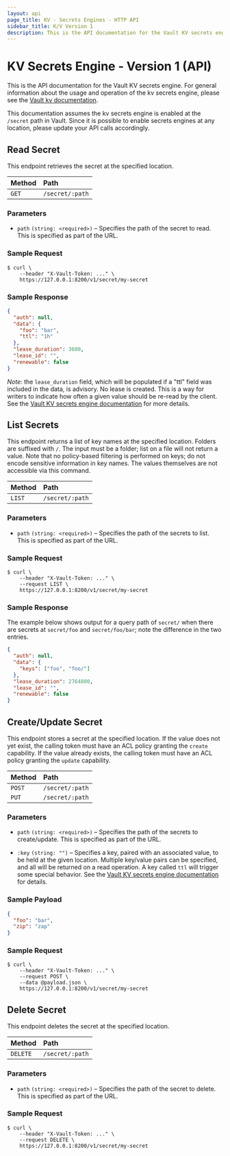 ```yaml
---
layout: api
page_title: KV - Secrets Engines - HTTP API
sidebar_title: K/V Version 1
description: This is the API documentation for the Vault KV secrets engine.
---
```


# KV Secrets Engine - Version 1 (API)

This is the API documentation for the Vault KV secrets engine. For general
information about the usage and operation of the kv secrets engine, please
see the [Vault kv documentation](/vault/docs/secrets/kv).

This documentation assumes the kv secrets engine is enabled at the
`/secret` path in Vault. Since it is possible to enable secrets engines at any
location, please update your API calls accordingly.

## Read Secret

This endpoint retrieves the secret at the specified location.

| Method | Path            |
| :----- | :-------------- |
| `GET`  | `/secret/:path` |

### Parameters

- `path` `(string: <required>)` – Specifies the path of the secret to read.
  This is specified as part of the URL.

### Sample Request

```shell-session
$ curl \
    --header "X-Vault-Token: ..." \
    https://127.0.0.1:8200/v1/secret/my-secret
```

### Sample Response

```json
{
  "auth": null,
  "data": {
    "foo": "bar",
    "ttl": "1h"
  },
  "lease_duration": 3600,
  "lease_id": "",
  "renewable": false
}
```

_Note_: the `lease_duration` field, which will be populated if a "ttl" field
was included in the data, is advisory. No lease is created. This is a way for
writers to indicate how often a given value should be re-read by the client.
See the [Vault KV secrets engine documentation](/vault/docs/secrets/kv)
for more details.

## List Secrets

This endpoint returns a list of key names at the specified location. Folders are
suffixed with `/`. The input must be a folder; list on a file will not return a
value. Note that no policy-based filtering is performed on keys; do not encode
sensitive information in key names. The values themselves are not accessible via
this command.

| Method | Path            |
| :----- | :-------------- |
| `LIST` | `/secret/:path` |

### Parameters

- `path` `(string: <required>)` – Specifies the path of the secrets to list.
  This is specified as part of the URL.

### Sample Request

```shell-session
$ curl \
    --header "X-Vault-Token: ..." \
    --request LIST \
    https://127.0.0.1:8200/v1/secret/my-secret
```

### Sample Response

The example below shows output for a query path of `secret/` when there are
secrets at `secret/foo` and `secret/foo/bar`; note the difference in the two
entries.

```json
{
  "auth": null,
  "data": {
    "keys": ["foo", "foo/"]
  },
  "lease_duration": 2764800,
  "lease_id": "",
  "renewable": false
}
```

## Create/Update Secret

This endpoint stores a secret at the specified location. If the value does not
yet exist, the calling token must have an ACL policy granting the `create`
capability. If the value already exists, the calling token must have an ACL
policy granting the `update` capability.

| Method | Path            |
| :----- | :-------------- |
| `POST` | `/secret/:path` |
| `PUT`  | `/secret/:path` |

### Parameters

- `path` `(string: <required>)` – Specifies the path of the secrets to
  create/update. This is specified as part of the URL.

- `:key` `(string: "")` – Specifies a key, paired with an associated value, to
  be held at the given location. Multiple key/value pairs can be specified, and
  all will be returned on a read operation. A key called `ttl` will trigger
  some special behavior. See the [Vault KV secrets engine
  documentation](/vault/docs/secrets/kv) for details.

### Sample Payload

```json
{
  "foo": "bar",
  "zip": "zap"
}
```

### Sample Request

```shell-session
$ curl \
    --header "X-Vault-Token: ..." \
    --request POST \
    --data @payload.json \
    https://127.0.0.1:8200/v1/secret/my-secret
```

## Delete Secret

This endpoint deletes the secret at the specified location.

| Method   | Path            |
| :------- | :-------------- |
| `DELETE` | `/secret/:path` |

### Parameters

- `path` `(string: <required>)` – Specifies the path of the secret to delete.
  This is specified as part of the URL.

### Sample Request

```shell-session
$ curl \
    --header "X-Vault-Token: ..." \
    --request DELETE \
    https://127.0.0.1:8200/v1/secret/my-secret
```
